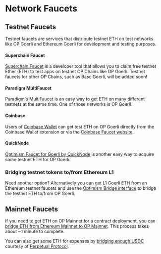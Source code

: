 # Network Faucets 

## Testnet Faucets
Testnet faucets are services that distribute testnet ETH on test networks like OP Goerli and Ethereum Goerli for development and testing purposes.

#### Superchain Faucet
[Superchain Faucet](https://app.optimism.io/faucet) is a developer tool that allows you to claim free testnet Ether (ETH) to test apps on testnet OP Chains like OP Goerli. Testnet faucets for other OP Chains, such as Base Goerli, will be added soon!

#### Paradigm MultiFaucet

[Paradigm's MultiFaucet](https://faucet.paradigm.xyz/) is an easy way to get ETH on many different testnets at the same time.
One of those networks is OP Goerli.

#### Coinbase

Users of [Coinbase Wallet](https://www.coinbase.com/wallet) can get test ETH on OP Goerli directly from the Coinbase Wallet extension or via the [Coinbase Faucet website](https://coinbase.com/faucets/optimism-goerli-faucet).

#### QuickNode

[Optimism Faucet for Goerli by QuickNode](https://faucet.quicknode.com/optimism/goerli) is another easy way to acquire
some testnet ETH for OP Goerli.

### Bridging testnet tokens to/from Ethereum L1

Need another option? Alternatively you can get L1 Goerli ETH from an Ethereum testnet faucets and use the [Optimism Bridge interface](https://app.optimism.io/bridge) to bridge the testnet ETH to/from OP Goerli.


## Mainnet Faucets

If you need to get ETH on OP Mainnet for a contract deployment, you can [bridge ETH from Ethereum Mainnet to OP Mainnet](https://app.optimism.io/bridge). This process takes about ~1 minute to complete.

You can also get some ETH for expenses by [bridging enough USDC](https://optifaucet.com/) courtesy of [Perpetual Protocol](https://perp.com/).